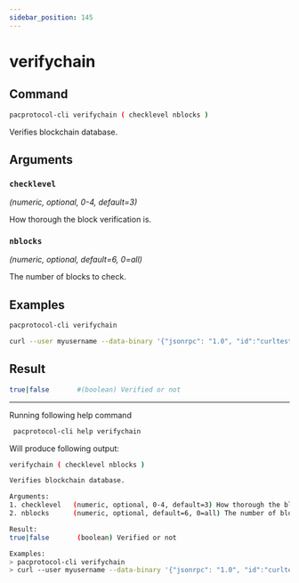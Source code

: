 ```yaml
---
sidebar_position: 145
---
```


# verifychain
## Command

```bash
pacprotocol-cli verifychain ( checklevel nblocks )
```

Verifies blockchain database.



## Arguments

### `checklevel` 
*(numeric, optional, 0-4, default=3)*

How thorough the block verification is.


### `nblocks` 
*(numeric, optional, default=6, 0=all)*

The number of blocks to check.


## Examples
```bash
pacprotocol-cli verifychain 
```

```bash
curl --user myusername --data-binary '{"jsonrpc": "1.0", "id":"curltest", "method": "verifychain", "params": [] }' -H 'content-type: text/plain;' http://127.0.0.1:1111/
```
## Result
```bash
true|false       #(boolean) Verified or not
```


___

Running following help command
```bash
 pacprotocol-cli help verifychain
```
Will produce following output:


```bash
verifychain ( checklevel nblocks )

Verifies blockchain database.

Arguments:
1. checklevel   (numeric, optional, 0-4, default=3) How thorough the block verification is.
2. nblocks      (numeric, optional, default=6, 0=all) The number of blocks to check.

Result:
true|false       (boolean) Verified or not

Examples:
> pacprotocol-cli verifychain 
> curl --user myusername --data-binary '{"jsonrpc": "1.0", "id":"curltest", "method": "verifychain", "params": [] }' -H 'content-type: text/plain;' http://127.0.0.1:1111/

```

